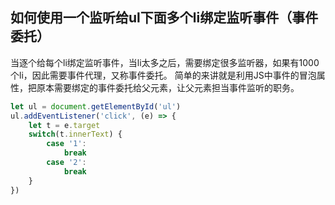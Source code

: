 ## 如何使用一个监听给ul下面多个li绑定监听事件（事件委托）
当逐个给每个li绑定监听事件，当li太多之后，需要绑定很多监听器，如果有1000个li，因此需要事件代理，又称事件委托。
简单的来讲就是利用JS中事件的冒泡属性，把原本需要绑定的事件委托给父元素，让父元素担当事件监听的职务。
```js
let ul = document.getElementById('ul')
ul.addEventListener('click', (e) => {
    let t = e.target
    switch(t.innerText) {
        case '1':
            break
        case '2':
            break
    }
})
```